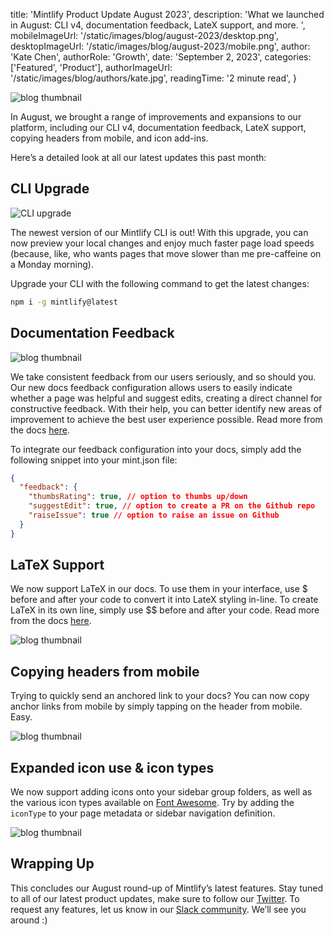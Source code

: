 
  title: 'Mintlify Product Update August 2023',
  description:
    'What we launched in August: CLI v4, documentation feedback, LateX support, and more. ',
  mobileImageUrl: '/static/images/blog/august-2023/desktop.png',
  desktopImageUrl: '/static/images/blog/august-2023/mobile.png',
  author: 'Kate Chen',
  authorRole: 'Growth',
  date: 'September 2, 2023',
  categories: ['Featured', 'Product'],
  authorImageUrl: '/static/images/blog/authors/kate.jpg',
  readingTime: '2 minute read',
}


<img
  src="/static/images/blog/august-2023/desktop.png"
  alt="blog thumbnail"
  className="w-full rounded-md"
/>

In August, we brought a range of improvements and expansions to our platform, including our CLI v4, documentation feedback, LateX support, copying headers from mobile, and icon add-ins.

Here’s a detailed look at all our latest updates this past month:

## CLI Upgrade

<img
  src="/static/images/blog/august-2023/cli.gif"
  alt="CLI upgrade"
  className="w-full rounded-md"
/>

The newest version of our Mintlify CLI is out! With this upgrade, you can now preview your local changes and enjoy much faster page load speeds (because, like, who wants pages that move slower than me pre-caffeine on a Monday morning).

Upgrade your CLI with the following command to get the latest changes:

```bash
npm i -g mintlify@latest
```

## Documentation Feedback

<img
  src="/static/images/blog/august-2023/feedback.jpeg"
  alt="blog thumbnail"
  className="w-full rounded-md"
/>

We take consistent feedback from our users seriously, and so should you. Our new docs feedback configuration allows users to easily indicate whether a page was helpful and suggest edits, creating a direct channel for constructive feedback. With their help, you can better identify new areas of improvement to achieve the best user experience possible. Read more from the docs [here](https://mintlify.com/docs/settings/global#structure).

To integrate our feedback configuration into your docs, simply add the following snippet into your mint.json file:

```json
{
  "feedback": {
    "thumbsRating": true, // option to thumbs up/down
    "suggestEdit": true, // option to create a PR on the Github repo
    "raiseIssue": true // option to raise an issue on Github
  }
}
```

## LaTeX Support

We now support LaTeX in our docs. To use them in your interface, use $ before and after your code to convert it into LateX styling in-line. To create LaTeX in its own line, simply use $$ before and after your code. Read more from the docs [here](https://mintlify.com/docs/content/text#latex).

<img
  src="/static/images/blog/august-2023/latex.png"
  alt="blog thumbnail"
  className="w-full rounded-md"
/>

## Copying headers from mobile

Trying to quickly send an anchored link to your docs? You can now copy anchor links from mobile by simply tapping on the header from mobile. Easy.

<img
  src="/static/images/blog/august-2023/headers.gif"
  alt="blog thumbnail"
  className="w-full rounded-md"
/>

## Expanded icon use & icon types

We now support adding icons onto your sidebar group folders, as well as the various icon types available on [Font Awesome](https://fontawesome.com/icons). Try by adding the `iconType` to your page metadata or sidebar navigation definition.

<img
  src="/static/images/blog/august-2023/icons.png"
  alt="blog thumbnail"
  className="w-full rounded-md"
/>

## Wrapping Up

This concludes our August round-up of Mintlify’s latest features. Stay tuned to all of our latest product updates, make sure to follow our [Twitter](https://twitter.com/mintlify). To request any features, let us know in our [Slack community](https://join.slack.com/t/mintlify-users/shared_invite/zt-1xfzz6x35-f4o4WCYfpvLhSj3O7WAOMA). We’ll see you around :)
